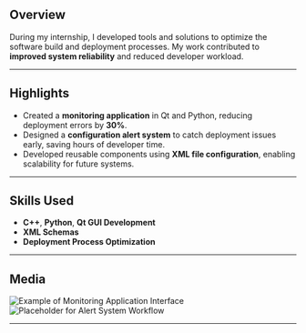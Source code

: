 ## Overview
During my internship, I developed tools and solutions to optimize the software build and deployment processes. My work contributed to **improved system reliability** and reduced developer workload.

---

## Highlights
- Created a **monitoring application** in Qt and Python, reducing deployment errors by **30%**.
- Designed a **configuration alert system** to catch deployment issues early, saving hours of developer time.
- Developed reusable components using **XML file configuration**, enabling scalability for future systems.

---

## Skills Used
- **C++**, **Python**, **Qt GUI Development**
- **XML Schemas**
- **Deployment Process Optimization**

---

## Media
![Example of Monitoring Application Interface](#)
![Placeholder for Alert System Workflow](#)

---

